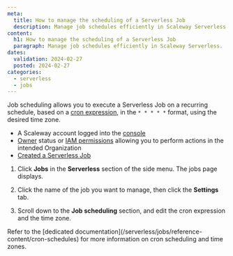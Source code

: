 ```yaml
---
meta:
  title: How to manage the scheduling of a Serverless Job
  description: Manage job schedules efficiently in Scaleway Serverless.
content:
  h1: How to manage the scheduling of a Serverless Job
  paragraph: Manage job schedules efficiently in Scaleway Serverless.
dates:
  validation: 2024-02-27
  posted: 2024-02-27
categories:
  - serverless
  - jobs
---
```


Job scheduling allows you to execute a Serverless Job on a recurring schedule, based on a [cron expression](/serverless/jobs/reference-content/cron-schedules), in the `* * * * *` format, using the desired time zone.

<Macro id="requirements" />

- A Scaleway account logged into the [console](https://console.scaleway.com)
- [Owner](/identity-and-access-management/iam/concepts/#owner) status or [IAM permissions](/identity-and-access-management/iam/concepts/#permission) allowing you to perform actions in the intended Organization
- [Created a Serverless Job](/serverless/jobs/how-to/create-job-from-scaleway-registry/)

1. Click **Jobs** in the **Serverless** section of the side menu. The jobs page displays.

2. Click the name of the job you want to manage, then click the **Settings** tab.

3. Scroll down to the **Job scheduling** section, and edit the cron expression and the time zone.

<Message type="note">
Refer to the [dedicated documentation](/serverless/jobs/reference-content/cron-schedules) for more information on cron scheduling and time zones.
</Message>